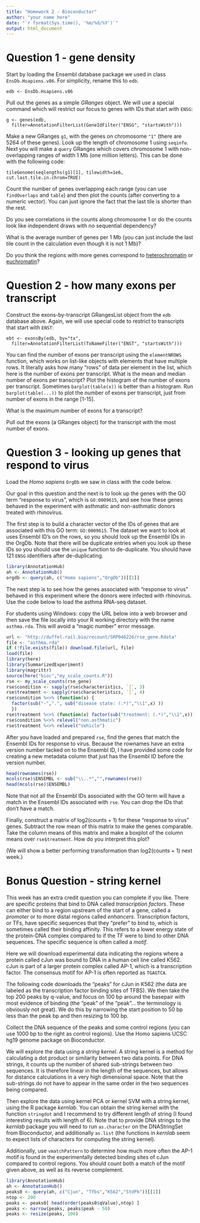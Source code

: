 ```yaml
---
title: "Homework 2 - Bioconductor"
author: "your name here"
date: "`r format(Sys.time(), '%m/%d/%Y')`"
output: html_document
---
```


# Question 1 - gene density 

Start by loading the Ensembl database package we used in class 
`EnsDb.Hsapiens.v86`. For simplicity, rename this to `edb`.

```
edb <- EnsDb.Hsapiens.v86
```

Pull out the genes as a simple *GRanges* object. We will use a special
command which will restrict our focus to genes with IDs that start
with `ENSG`:

```
g <- genes(edb, 
  filter=AnnotationFilterList(GeneIdFilter("ENSG", "startsWith")))
```

Make a new GRanges `g1`, with the genes on chromosome `"1"`
(there are 5264 of these genes). Look up the length of chromosome 1
using `seqinfo`. Next you will make a `query` GRanges which covers
chromosome 1 with non-overlapping ranges of width 1 Mb (one million
letters). This can be done with the following code:

```
tileGenome(seqlengths(g1)[1], tilewidth=1e6, cut.last.tile.in.chrom=TRUE)
```

Count the number of genes overlapping each range (you can use
`findOverlaps` and `table`) and then plot the counts (after converting
to a numeric vector). You can just ignore the fact that the last tile
is shorter than the rest.

Do you see correlations in the counts along chromosome 1 or do the
counts look like independent draws with no sequential dependency?

What is the average number of genes per 1 Mb (you can just include the
last tile count in the calculation even though it is not 1 Mb)?

Do you think the regions with more genes correspond to 
[heterochromatin](https://en.wikipedia.org/wiki/Heterochromatin)
or 
[euchromatin](https://en.wikipedia.org/wiki/Euchromatin)?

# Question 2 - how many exons per transcript

Construct the exons-by-transcript GRangesList object from the `edb`
database above. Again, we will use special code to restrict to
transcripts that start with `ENST`:

```
ebt <- exonsBy(edb, by="tx",
  filter=AnnotationFilterList(TxNameFilter("ENST", "startsWith")))
```

You can find the number of exons per transcript using
the `elementNROWS` function, which works on list-like objects with
elements that have multiple rows. It literally asks how many "rows" of
data per element in the list, which here is the number of exons per
transcript. What is the mean and median number of exons per
transcript? Plot the histogram of the number of exons per
transcript. Sometimes `barplot(table(x))` is better than a
histogram. Run `barplot(table(...))` to plot the number of exons per
transcript, just from number of exons in the range [1-15].

What is the maximum number of exons for a transcript? 

Pull out the exons (a GRanges object) for the transcript with the most
number of exons.

# Question 3 - looking up genes that respond to virus

Load the *Homo sapiens* `OrgDb` we saw in class with the code below.

Our goal in this question and the next is to look up the genes with
the GO term "response to virus", which is `GO:0009615`, and see how
these genes behaved in the experiment with asthmatic and non-asthmatic
donors treated with rhinovirus.

The first step is to build a character vector of the IDs of genes
that are associated with this GO term: `GO:0009615`. The dataset
we want to look at uses Ensembl ID's on the rows, so you should look
up the Ensembl IDs in the OrgDb. Note that there will be duplicate
entries when you look up these IDs so you should use the `unique`
function to de-duplicate. You should have 121 `ENSG` identifiers after
de-duplicating.

```r
library(AnnotationHub)
ah <- AnnotationHub()
orgdb <- query(ah, c("Homo sapiens","OrgDb"))[[1]]
```

The next step is to see how the genes associated with "response to
virus" behaved in this experiment where the donors were infected with
rhinovirus. Use the code below to load the asthma RNA-seq dataset. 

For students using Windows: copy the URL below into a web browser and
then save the file locally into your R working directory with the name
`asthma.rda`. This will avoid a "magic number" error message.

```r
url <- "http://duffel.rail.bio/recount/SRP046226/rse_gene.Rdata"
file <- "asthma.rda"
if (!file.exists(file)) download.file(url, file)
load(file)
library(here)
library(SummarizedExperiment)
library(magrittr)
source(here("bioc","my_scale_counts.R"))
rse <- my_scale_counts(rse_gene)
rse$condition <- sapply(rse$characteristics, `[`, 3)
rse$treatment <- sapply(rse$characteristics, `[`, 4)
rse$condition %<>% (function(x) {
  factor(sub("-",".", sub("disease state: (.*)","\\1",x) ))
  })
rse$treatment %<>% (function(x) factor(sub("treatment: (.*)","\\1",x)))
rse$condition %<>% relevel("non.asthmatic")
rse$treatment %<>% relevel("Vehicle")
```

After you have loaded and prepared `rse`, find the genes that match
the Ensembl IDs for response to virus. Because the rownames have an extra
version number tacked on to the Ensembl ID, I have provided some code
for creating a new metadata column that just has the Ensembl ID before the
version number.

```r
head(rownames(rse))
mcols(rse)$ENSEMBL <- sub("\\..*","",rownames(rse))
head(mcols(rse)$ENSEMBL)
```

Note that not all the Ensembl IDs associated with the GO term will
have a match in the Ensembl IDs associated with `rse`. You can drop
the IDs that don't have a match.

Finally, construct a matrix of log2(counts + 1) for these "response to
virus" genes. Subtract the row mean of this matrix to make the genes
comparable. Take the column means of this matrix and make a boxplot of
the column means over `rse$treatment`. How do you interpret this plot?

(We will show a better performing transformation than log2(counts + 1)
next week.) 

# Bonus Question - string kernel

This week has an extra credit question you can complete if you
like. There are specific proteins that bind to DNA called
*transcription factors*. These can either bind to a region upstream of
the start of a gene, called a *promoter* or to more distal regions
called *enhancers*. Transcription factors, or TFs, have specific
sequences that they "prefer" to bind to, which is sometimes called
their binding affinity. This refers to a lower energy state of the
protein-DNA complex compared to if the TF were to bind to other DNA
sequences. The specific sequence is often called a *motif*.

Here we will download experimental data indicating the regions where a
protein called cJun was bound to DNA in a human cell line called
K562. cJun is part of a larger protein complex called AP-1, which is a
transcription factor. The consensus motif for AP-1 is often reported as
`TGAGTCA`.

The following code downloads the "peaks" for cJun in K562 (the data
are labeled as the transcription factor binding sites of TFBS). We
then take the top 200 peaks by q-value, and focus on 100 bp around the
basepair with most evidence of binding (the "peak" of the
"peak"... the terminology is obviously not great). We do this by
narrowing the start position to 50 bp less than the peak bp and then
resizing to 100 bp. 

Collect the DNA sequence of the peaks and some control regions (you
can use 1000 bp to the right as control regions). Use the Homo sapiens
UCSC hg19 genome package on Bioconductor.

We will explore the data using a *string kernel*. A string kernel is a
method for calculating a dot product or similarity between two data
points. For DNA strings, it counts up the number of shared sub-strings
between two sequences. It is therefore linear in the length of the
sequences, but allows for distance calculations in a very high
dimensional space. Note that the sub-strings do not have to appear in
the same order in the two sequences being compared.

Then explore the data using kernel PCA or kernel SVM with a string
kernel, using the R package *kernlab*. You can obtain the string
kernel with the function `stringdot` and I recommend to try different
length of string (I found interesting results with length of 6). Note
that to provide DNA strings to the *kernlab* package you will need to
run `as.character` on the DNAStringSet from Bioconductor, and
additionally `as.list` (the functions in *kernlab* seem to expect
lists of characters for computing the string kernel).

Additionally, use `vmatchPattern` to determine how much more often the
AP-1 motif is found in the experimentally detected binding sites of
cJun compared to control regions. You should count both a match of the
motif given above, as well as its reverse complement.

```r
library(AnnotationHub)
ah <- AnnotationHub()
peaks0 <- query(ah, c("Cjun", "Tfbs","K562","StdPk"))[[1]]
ntop <- 200
peaks <- peaks0[ head(order(peaks0$qValue),ntop) ]
peaks <- narrow(peaks, peaks$peak - 50)
peaks <- resize(peaks, 100)
```
